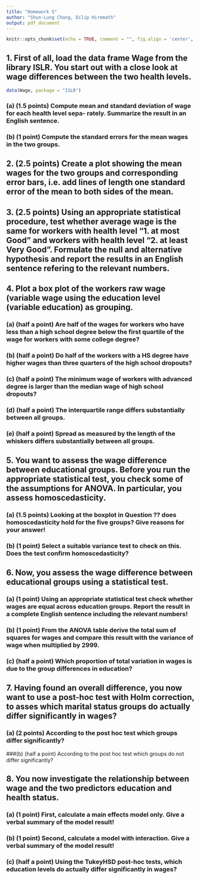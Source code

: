 ```yaml
---
title: "Homework 5"
author: "Shun-Lung Chang, Dilip Hiremath"
output: pdf_document
---
```


```r
knitr::opts_chunk$set(echo = TRUE, comment = "", fig.align = 'center', fig.height = 3, fig.width = 6, message = FALSE, warning = FALSE)
```

## 1. First of all, load the data frame Wage from the library ISLR. You start out with a close look at wage differences between the two health levels.

```r
data(Wage, package = "ISLR")
```

### (a) (1.5 points) Compute mean and standard deviation of wage for each health level sepa- rately. Summarize the result in an English sentence.

### (b) (1 point) Compute the standard errors for the mean wages in the two groups.

## 2. (2.5 points) Create a plot showing the mean wages for the two groups and corresponding error bars, i.e. add lines of length one standard error of the mean to both sides of the mean.

## 3. (2.5 points) Using an appropriate statistical procedure, test whether average wage is the same for workers with health level "1. at most Good" and workers with health level "2. at least Very Good". Formulate the null and alternative hypothesis and report the results in an English sentence refering to the relevant numbers.

## 4. Plot a box plot of the workers raw wage (variable **wage** using the education level (variable education) as grouping.

### (a) (half a point) Are half of the wages for workers who have less than a high school degree below the first quartile of the wage for workers with some college degree?

### (b) (half a point) Do half of the workers with a HS degree have higher wages than three quarters of the high school dropouts?

### (c) (half a point) The minimum wage of workers with advanced degree is larger than the median wage of high school dropouts?

### (d) (half a point) The interquartile range differs substantially between all groups.

### (e) (half a point) Spread as measured by the length of the whiskers differs substantially between all groups.

## 5. You want to assess the wage difference between educational groups. Before you run the appropriate statistical test, you check some of the assumptions for ANOVA. In particular, you assess homoscedasticity.

### (a) (1.5 points) Looking at the boxplot in Question ?? does homoscedasticity hold for the five groups? Give reasons for your answer!
### (b) (1 point) Select a suitable variance test to check on this. Does the test confirm homoscedasticity?

## 6. Now, you assess the wage difference between educational groups using a statistical test.

### (a) (1 point) Using an appropriate statistical test check whether wages are equal across education groups. Report the result in a complete English sentence including the relevant numbers!

### (b) (1 point) From the ANOVA table derive the total sum of squares for wages and compare this result with the variance of wage when multiplied by 2999.

### (c) (half a point) Which proportion of total variation in wages is due to the group differences in education?

## 7. Having found an overall difference, you now want to use a post-hoc test with Holm correction, to asses which marital status groups do actually differ significantly in wages?

### (a) (2 points) According to the post hoc test which groups differ significantly?

###(b) (half a point) According to the post hoc test which groups do not differ significantly?

## 8. You now investigate the relationship between wage and the two predictors education and health status.

### (a) (1 point) First, calculate a main effects model only. Give a verbal summary of the model result!

### (b) (1 point) Second, calculate a model with interaction. Give a verbal summary of the model result!

### (c) (half a point) Using the TukeyHSD post-hoc tests, which education levels do actually differ significantly in wages?